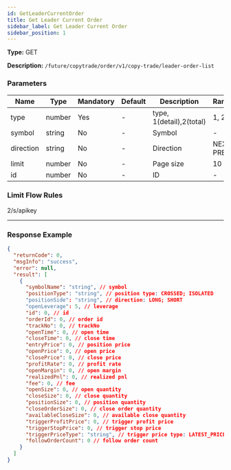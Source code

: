```yaml
---
id: GetLeaderCurrentOrder
title: Get Leader Current Order
sidebar_label: Get Leader Current Order
sidebar_position: 1
---
```


**Type:** GET

**Description:** `/future/copytrade/order/v1/copy-trade/leader-order-list`

### Parameters

| Name | Type | Mandatory | Default | Description | Ranges |
| --- | --- | --- | --- | --- | --- |
| type | number | Yes | - | type, 1(detail),2(total) | 1, 2 |
| symbol | string | No | - | Symbol | - |
| direction | string | No | - | Direction | NEXT, PREV |
| limit | number | No | - | Page size | 10 |
| id | number | No | - | ID | - |

### Limit Flow Rules

2/s/apikey

---

### Response Example

```json
{
  "returnCode": 0,
  "msgInfo": "success",
  "error": null,
  "result": [
    {
      "symbolName": "string", // symbol
      "positionType": "string", // position type: CROSSED; ISOLATED
      "positionSide": "string", // direction: LONG; SHORT
      "openLeverage": 5, // leverage
      "id": 0, // id
      "orderId": 0, // order id
      "trackNo": 0, // trackNo
      "openTime": 0, // open time
      "closeTime": 0, // close time
      "entryPrice": 0, // position price
      "openPrice": 0, // open price
      "closePrice": 0, // close price
      "profitRate": 0, // profit rate
      "openMargin": 0, // open margin
      "realizedPnl": 0, // realized pnl
      "fee": 0, // fee
      "openSize": 0, // open quantity
      "closeSize": 0, // close quantity
      "positionSize": 0, // position quantity
      "closeOrderSize": 0, // close order quantity
      "availableCloseSize": 0, // available close quantity
      "triggerProfitPrice": 0, // trigger profit price
      "triggerStopPrice": 0, // trigger stop price
      "triggerPriceType": "string", // trigger price type: LATEST_PRICE, MARK_PRICE
      "followOrderCount": 0 // follow order count
    }
  ]
}
```
